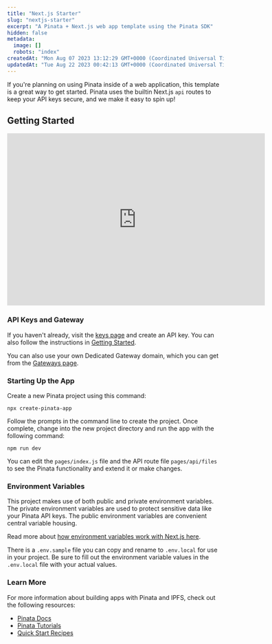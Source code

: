 ```yaml
---
title: "Next.js Starter"
slug: "nextjs-starter"
excerpt: "A Pinata + Next.js web app template using the Pinata SDK"
hidden: false
metadata: 
  image: []
  robots: "index"
createdAt: "Mon Aug 07 2023 13:12:29 GMT+0000 (Coordinated Universal Time)"
updatedAt: "Tue Aug 22 2023 00:42:13 GMT+0000 (Coordinated Universal Time)"
---
```

If you're planning on using Pinata inside of a web application, this template is a great way to get started. Pinata uses the builtin Next.js `api` routes to keep your API keys secure, and we make it easy to spin up! 

## Getting Started

<iframe
  width="600"
  height="400"
  src="https://www.youtube.com/embed/TaJzw_2hEJI"
  title="YouTube video player"
  frameBorder="0"
  allow="accelerometer; autoplay; clipboard-write; encrypted-media; gyroscope; picture-in-picture"
  allowFullScreen
  style={{ width: '100%', borderRadius: '0.5rem' }}
></iframe>

### API Keys and Gateway

If you haven't already, visit the [keys page](https://app.pinata.cloud/developers/api-keys) and create an API key. You can also follow the instructions in [Getting Started](). 

You can also use your own Dedicated Gateway domain, which you can get from the [Gateways page](doc:gateways).

### Starting Up the App

Create a new Pinata project using this command:

```
npx create-pinata-app
```

Follow the prompts in the command line to create the project. Once complete, change into the new project directory and run the app with the following command:

```
npm run dev
```

You can edit the `pages/index.js` file and the API route file `pages/api/files` to see the Pinata functionality and extend it or make changes.

### Environment Variables

This project makes use of both public and private environment variables. The private environment variables are used to protect sensitive data like your Pinata API keys. The public environment variables are convenient central variable housing.

Read more about [how environment variables work with Next.js here](https://nextjs.org/docs/pages/building-your-application/configuring/environment-variables).

There is a `.env.sample` file you can copy and rename to `.env.local` for use in your project. Be sure to fill out the environment variable values in the `.env.local` file with your actual values.

### Learn More

For more information about building apps with Pinata and IPFS, check out the following resources:

- [Pinata Docs](https://docs.pinata.cloud)
- [Pinata Tutorials](https://medium.com/pinata)
- [Quick Start Recipes](https://docs.pinata.cloud/recipes)
